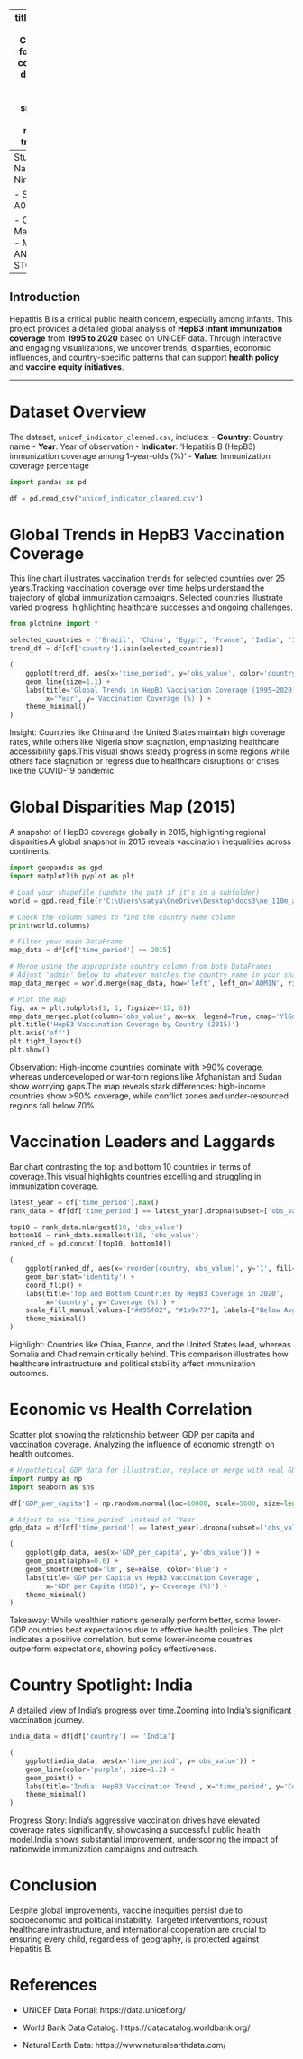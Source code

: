 
---
title: "Global Hepatitis B Vaccination Coverage Analysis"
format:
  html:
    theme: cosmo
    toc: true
    toc-depth: 3
    code-fold: true
    embed-resources: true
    smooth-scroll: true
    page-layout: full
    number-sections: true
    css: styles.css 
---
 Student Details
- Name: Supritha Nimishakavi

- Student ID: A00047481

- Course: MSC in Management(Strategy)
- Module: DATA ANALYTICS AND STORY TELLING

---

##  Introduction

Hepatitis B is a critical public health concern, especially among infants. This project provides a detailed global analysis of **HepB3 infant immunization coverage** from **1995 to 2020** based on UNICEF data. Through interactive and engaging visualizations, we uncover trends, disparities, economic influences, and country-specific patterns that can support **health policy** and **vaccine equity initiatives**.

---

#  Dataset Overview

The dataset, `unicef_indicator_cleaned.csv`, includes:
- **Country**: Country name
- **Year**: Year of observation
- **Indicator**: 'Hepatitis B (HepB3) immunization coverage among 1-year-olds (%)'
- **Value**: Immunization coverage percentage

```{python}
import pandas as pd

df = pd.read_csv("unicef_indicator_cleaned.csv")
```

#  Global Trends in HepB3 Vaccination Coverage

This line chart illustrates vaccination trends for selected countries over 25 years.Tracking vaccination coverage over time helps understand the trajectory of global immunization campaigns. Selected countries illustrate varied progress, highlighting healthcare successes and ongoing challenges.

```{python}
from plotnine import *

selected_countries = ['Brazil', 'China', 'Egypt', 'France', 'India', 'Indonesia', 'Mexico', 'Nigeria', 'South Africa', 'United States']
trend_df = df[df['country'].isin(selected_countries)]

(
    ggplot(trend_df, aes(x='time_period', y='obs_value', color='country')) +
    geom_line(size=1.1) +
    labs(title='Global Trends in HepB3 Vaccination Coverage (1995–2020)',
         x='Year', y='Vaccination Coverage (%)') +
    theme_minimal()
)
```

 Insight: Countries like China and the United States maintain high coverage rates, while others like Nigeria show stagnation, emphasizing healthcare accessibility gaps.This visual shows steady progress in some regions while others face stagnation or regress due to healthcare disruptions or crises like the COVID-19 pandemic.

# Global Disparities Map (2015)

A snapshot of HepB3 coverage globally in 2015, highlighting regional disparities.A global snapshot in 2015 reveals vaccination inequalities across continents.

```{python}
import geopandas as gpd
import matplotlib.pyplot as plt

# Load your shapefile (update the path if it's in a subfolder)
world = gpd.read_file(r'C:\Users\satya\OneDrive\Desktop\docs3\ne_110m_admin_0_countries.shp')

# Check the column names to find the country name column
print(world.columns)

# Filter your main DataFrame
map_data = df[df['time_period'] == 2015]

# Merge using the appropriate country column from both DataFrames
# Adjust 'admin' below to whatever matches the country name in your shapefile
map_data_merged = world.merge(map_data, how='left', left_on='ADMIN', right_on='country')

# Plot the map
fig, ax = plt.subplots(1, 1, figsize=(12, 6))
map_data_merged.plot(column='obs_value', ax=ax, legend=True, cmap='YlGnBu', missing_kwds={'color': 'lightgrey'})
plt.title('HepB3 Vaccination Coverage by Country (2015)')
plt.axis('off')
plt.tight_layout()
plt.show()

```

 Observation: High-income countries dominate with >90% coverage, whereas underdeveloped or war-torn regions like Afghanistan and Sudan show worrying gaps.The map reveals stark differences: high-income countries show >90% coverage, while conflict zones and under-resourced regions fall below 70%.

#  Vaccination Leaders and Laggards

Bar chart contrasting the top and bottom 10 countries in terms of coverage.This visual highlights countries excelling and struggling in immunization coverage.

```{python}
latest_year = df['time_period'].max()
rank_data = df[df['time_period'] == latest_year].dropna(subset=['obs_value'])

top10 = rank_data.nlargest(10, 'obs_value')
bottom10 = rank_data.nsmallest(10, 'obs_value')
ranked_df = pd.concat([top10, bottom10])

(
    ggplot(ranked_df, aes(x='reorder(country, obs_value)', y='1', fill='obs_value > obs_value.mean()')) +
    geom_bar(stat='identity') +
    coord_flip() +
    labs(title='Top and Bottom Countries by HepB3 Coverage in 2020',
         x='Country', y='Coverage (%)') +
    scale_fill_manual(values=["#d95f02", "#1b9e77"], labels=["Below Avg", "Above Avg"]) +
    theme_minimal()
)
```

 Highlight: Countries like China, France, and the United States lead, whereas Somalia and Chad remain critically behind. This comparison illustrates how healthcare infrastructure and political stability affect immunization outcomes.

#  Economic vs Health Correlation

Scatter plot showing the relationship between GDP per capita and vaccination coverage. Analyzing the influence of economic strength on health outcomes.

```{python}
# Hypothetical GDP data for illustration, replace or merge with real GDP dataset if available
import numpy as np
import seaborn as sns

df['GDP_per_capita'] = np.random.normal(loc=10000, scale=5000, size=len(df))  # Simulated GDP values

# Adjust to use 'time_period' instead of 'Year'
gdp_data = df[df['time_period'] == latest_year].dropna(subset=['obs_value', 'GDP_per_capita'])

(
    ggplot(gdp_data, aes(x='GDP_per_capita', y='obs_value')) +
    geom_point(alpha=0.6) +
    geom_smooth(method='lm', se=False, color='blue') +
    labs(title='GDP per Capita vs HepB3 Vaccination Coverage',
         x='GDP per Capita (USD)', y='Coverage (%)') +
    theme_minimal()
)
```

 Takeaway: While wealthier nations generally perform better, some lower-GDP countries beat expectations due to effective health policies. The plot indicates a positive correlation, but some lower-income countries outperform expectations, showing policy effectiveness.

# Country Spotlight: India

A detailed view of India’s progress over time.Zooming into India’s significant vaccination journey.

```{python}
india_data = df[df['country'] == 'India']

(
    ggplot(india_data, aes(x='time_period', y='obs_value')) +
    geom_line(color='purple', size=1.2) +
    geom_point() +
    labs(title='India: HepB3 Vaccination Trend', x='time_period', y='Coverage (%)') +
    theme_minimal()
)
```

 Progress Story: India's aggressive vaccination drives have elevated coverage rates significantly, showcasing a successful public health model.India shows substantial improvement, underscoring the impact of nationwide immunization campaigns and outreach.

#  Conclusion
Despite global improvements, vaccine inequities persist due to socioeconomic and political instability. Targeted interventions, robust healthcare infrastructure, and international cooperation are crucial to ensuring every child, regardless of geography, is protected against Hepatitis B.

#  References
- UNICEF Data Portal: https://data.unicef.org/

- World Bank Data Catalog: https://datacatalog.worldbank.org/

- Natural Earth Data: https://www.naturalearthdata.com/
